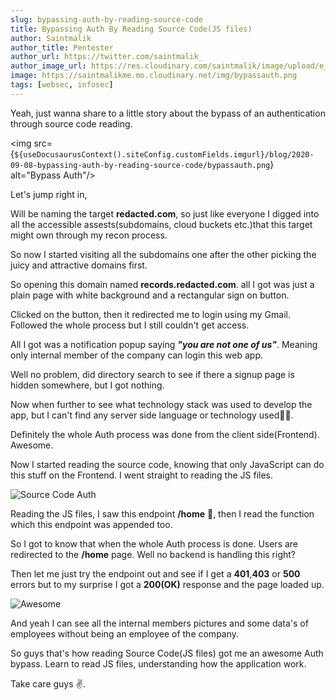 ```yaml
---
slug: bypassing-auth-by-reading-source-code
title: Bypassing Auth By Reading Source Code(JS files)
author: Saintmalik
author_title: Pentester
author_url: https://twitter.com/saintmalik_
author_image_url: https://res.cloudinary.com/saintmalik/image/upload/e_sharpen:2000,q_74,r_0/v1641922078/saintmalik.webp
image: https://saintmalikme.mo.cloudinary.net/img/bypassauth.png
tags: [websec, infosec]
---
```



Yeah, just wanna share to a little story about the bypass of an authentication through source code reading.
<!--truncate-->

<img src={`${useDocusaurusContext().siteConfig.customFields.imgurl}/blog/2020-09-08-bypassing-auth-by-reading-source-code/bypassauth.png`} alt="Bypass Auth"/>

Let's jump right in,

Will be naming the target **redacted.com**, so just like everyone I digged into all the accessible assests(subdomains, cloud buckets etc.)that this target might own through my recon process.

So now I started visiting all the subdomains one after the other picking the juicy and attractive domains first.

So opening this domain named **records.redacted.com**. all I got was just a plain page with white background and a rectangular sign on button.

Clicked on the button, then it redirected me to login using my Gmail. Followed the whole process but I still couldn't get access.

All I got was a notification popup saying ***"you are not one of us"***. Meaning only internal member of the company can login this web app.

Well no problem, did directory search to see if there a signup page is hidden somewhere, but I got nothing.

Now when further to see what technology stack was used to develop the app, but I can't find any server side language or technology used🤔👀.

Definitely the whole Auth process was done from the client side(Frontend). Awesome.

Now I started reading the source code, knowing that only JavaScript can do this stuff on the Frontend. I went straight to reading the JS files.

<img src="https://saintmalikme.mo.cloudinary.net/img/sourcecodeauth.webp" alt="Source Code Auth"/>

Reading the JS files, I saw this endpoint **/home** 🤗, then I read the function which this endpoint was appended too.

So I got to know that when the whole Auth process is done. Users are redirected to the **/home** page. Well no backend is handling this right?

Then let me just try the endpoint out and see if I get a **401**,**403** or **500** errors but to my surprise I got a **200(OK)** response and the page loaded up.

<img src="https://saintmalikme.mo.cloudinary.net/img/awesome.gif" alt="Awesome"/>

And yeah I can see all the internal members pictures and some data's of employees without being an employee of the company.

So guys that's how reading Source Code(JS files) got me an awesome Auth bypass. Learn to read JS files, understanding how the application work.

Take care guys ✌️.
